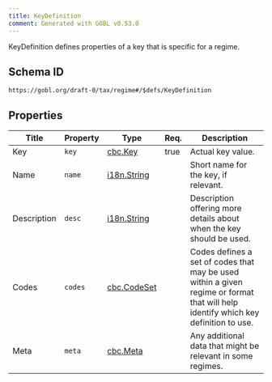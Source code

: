 ```yaml
---
title: KeyDefinition
comment: Generated with GOBL v0.53.0
---
```


KeyDefinition defines properties of a key that is specific for a regime.

## Schema ID

`https://gobl.org/draft-0/tax/regime#/$defs/KeyDefinition`

## Properties

| Title       | Property | Type                                 | Req. | Description                                                                                                                        |
|-------------|----------|--------------------------------------|------|------------------------------------------------------------------------------------------------------------------------------------|
| Key         | `key`    | [cbc.Key](/draft-0/cbc/key)          | true | Actual key value.                                                                                                                  |
| Name        | `name`   | [i18n.String](/draft-0/i18n/string)  |      | Short name for the key, if relevant.                                                                                               |
| Description | `desc`   | [i18n.String](/draft-0/i18n/string)  |      | Description offering more details about when the key should be used.                                                               |
| Codes       | `codes`  | [cbc.CodeSet](/draft-0/cbc/code_set) |      | Codes defines a set of codes that may be used within a given regime or format that will help identify which key definition to use. |
| Meta        | `meta`   | [cbc.Meta](/draft-0/cbc/meta)        |      | Any additional data that might be relevant in some regimes.                                                                        |


